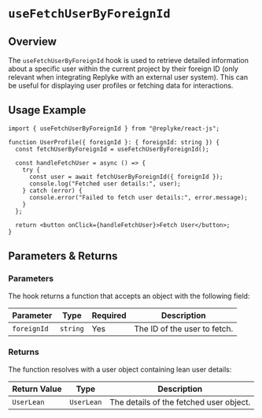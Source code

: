 # `useFetchUserByForeignId`

## Overview

The `useFetchUserByForeignId` hook is used to retrieve detailed information about a specific user within the current project by their foreign ID (only relevant when integrating Replyke with an external user system). This can be useful for displaying user profiles or fetching data for interactions.


## Usage Example

```tsx
import { useFetchUserByForeignId } from "@replyke/react-js";

function UserProfile({ foreignId }: { foreignId: string }) {
  const fetchUserByForeignId = useFetchUserByForeignId();

  const handleFetchUser = async () => {
    try {
      const user = await fetchUserByForeignId({ foreignId });
      console.log("Fetched user details:", user);
    } catch (error) {
      console.error("Failed to fetch user details:", error.message);
    }
  };

  return <button onClick={handleFetchUser}>Fetch User</button>;
}
```


## Parameters & Returns

### Parameters

The hook returns a function that accepts an object with the following field:

| Parameter   | Type     | Required | Description                  |
|-------------|----------|----------|------------------------------|
| `foreignId`    | `string` | Yes      | The ID of the user to fetch. |

### Returns

The function resolves with a user object containing lean user details:

| Return Value | Type      | Description                               |
|--------------|-----------|-------------------------------------------|
| `UserLean`   | `UserLean` | The details of the fetched user object. |
